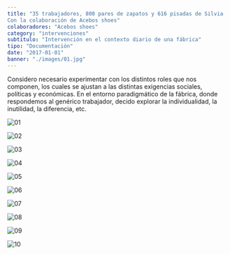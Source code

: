 ```yaml
---
title: "35 trabajadores, 800 pares de zapatos y 616 pisadas de Silvia
Con la colaboración de Acebos shoes"
colaboradores: "Acebos shoes"
category: "intervenciones"
subtitulo: "Intervención en el contexto diario de una fábrica"
tipo: "Documentación"
date: "2017-01-01"
banner: "./images/01.jpg"
---
```


Considero necesario experimentar con los distintos roles que nos componen, los cuales se ajustan a las distintas exigencias sociales, políticas y económicas. En el entorno paradigmático de la fábrica, donde respondemos al genérico trabajador, decido explorar la individualidad, la inutilidad, la diferencia, etc.

![01](./images/01.jpg)

![02](./images/02.jpg)

![03](./images/03.jpg)

![04](./images/04.jpg)

![05](./images/05.jpg)

![06](./images/06.jpg)

![07](./images/07.jpg)

![08](./images/08.jpg)

![09](./images/09.jpg)

![10](./images/10.jpg)